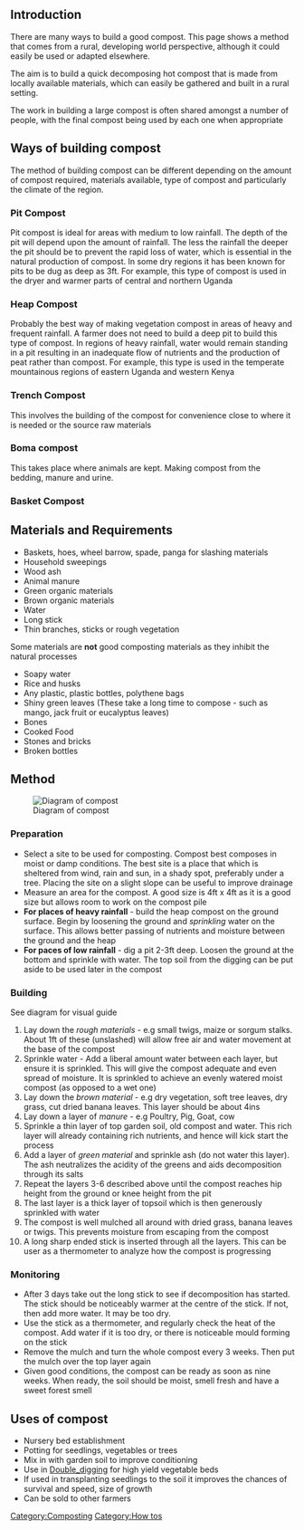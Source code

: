 {{Offline content bundle}}
{{Expertise needed|Workability of pit and trench composting have been called into question.}}
== Introduction ==
There are many ways to build a good compost. This page shows a method that comes from a rural, developing world perspective, although it could easily be used or adapted elsewhere.

The aim is to build a quick decomposing hot compost that is made from locally available materials, which can easily be gathered and built in a rural setting.

The work in building a large compost is often shared amongst a number of people, with the final compost being used by each one when appropriate

== Ways of building compost ==
The method of building compost can be different depending on the amount of compost required, materials available, type of compost and particularly the climate of the region.

=== Pit Compost ===
Pit compost is ideal for areas with medium to low rainfall. The depth of the pit will depend upon the amount of rainfall. The less the rainfall the deeper the pit should be to prevent the rapid loss of water, which is essential in the natural production of compost. In some dry regions it has been known for pits to be dug as deep as 3ft. For example, this type of compost is used in the dryer and warmer parts of central and northern Uganda

=== Heap Compost ===
Probably the best way of making vegetation compost in areas of heavy and frequent rainfall. A farmer does not need to build a deep pit to build this type of compost. In regions of heavy rainfall, water would remain standing in a pit resulting in an inadequate flow of nutrients and the production of peat rather than compost. For example, this type is used in the temperate mountainous regions of eastern Uganda and western Kenya 

=== Trench Compost ===
This involves the building of the compost for convenience close to where it is needed or the source raw materials

===Boma compost===
This takes place where animals are kept. Making compost from the bedding, manure and urine.

=== Basket Compost ===

== Materials and Requirements ==
{{multicol}}
* Baskets, hoes, wheel barrow, spade, panga for slashing materials
* Household sweepings
* Wood ash
* Animal manure
* Green organic materials
* Brown organic materials
* Water
* Long stick
* Thin branches, sticks or rough vegetation
{{multicol-break}}
Some materials are '''not''' good composting materials as they inhibit the natural processes
* Soapy water
* Rice and husks
* Any plastic, plastic bottles, polythene bags
* Shiny green leaves (These take a long time to compose - such as mango, jack fruit or eucalyptus leaves)
* Bones
* Cooked Food
* Stones and bricks
* Broken bottles
{{multicol-end}}

== Method ==

[[Image:compost.gif|none|thumb|Diagram of compost]]

=== Preparation ===
* Select a site to be used for composting. Compost best composes in moist or damp conditions. The best site is a place that which is sheltered from wind, rain and sun, in a shady spot, preferably under a tree. Placing the site on a slight slope can be useful to improve drainage
* Measure an area for the compost. A good size is 4ft x 4ft as it is a good size but allows room to work on the compost pile
* '''For places of heavy rainfall''' - build the heap compost on the ground surface. Begin by loosening the ground and ''sprinkling'' water on the surface. This allows better passing of nutrients and moisture between the ground and the heap
* '''For paces of low rainfall''' - dig a pit 2-3ft deep. Loosen the ground at the bottom and sprinkle with water. The top soil from the digging can be put aside to be used later in the compost

=== Building ===
See diagram for visual guide
# Lay down the ''rough materials'' - e.g small twigs, maize or sorgum stalks. About 1ft of these (unslashed) will allow free air and water movement at the base of the compost
# Sprinkle water - Add a liberal amount water between each layer, but ensure it is sprinkled. This will give the compost adequate and even spread of moisture. It is sprinkled to achieve an evenly watered moist compost (as opposed to a wet one)
# Lay down the ''brown material'' - e.g dry vegetation, soft tree leaves, dry grass, cut dried banana leaves. This layer should be about 4ins
# Lay down a layer of ''manure''  - e.g Poultry, Pig, Goat, cow
# Sprinkle a thin layer of top garden soil, old compost and water. This rich layer will already containing rich nutrients, and hence will kick start the process
# Add a layer of ''green material'' and sprinkle ash (do not water this layer). The ash neutralizes the acidity of the greens and aids decomposition through its salts
# Repeat the layers 3-6 described above until the compost reaches hip height from the ground or knee height from the pit
# The last layer is a thick layer of topsoil which is then generously sprinkled with water
# The compost is well mulched all around with dried grass, banana leaves or twigs. This prevents moisture from escaping from the compost
# A long sharp ended stick is inserted through all the layers. This can be user as a thermometer to analyze how the compost is progressing

=== Monitoring ===
* After 3 days take out the long stick to see if decomposition has started. The stick should be noticeably warmer at the centre of the stick. If not, then add more water. It may be too dry.
* Use the stick as a thermometer, and regularly check the heat of the compost. Add water if it is too dry, or there is noticeable mould forming on the stick
* Remove the mulch and turn the whole compost every 3 weeks. Then put the mulch over the top layer again
* Given good conditions, the compost can be ready as soon as nine weeks. When ready, the soil should be moist, smell fresh and have a sweet forest smell

== Uses of compost ==
* Nursery bed establishment
* Potting for seedlings, vegetables or trees
* Mix in with garden soil to improve conditioning 
* Use in [[Double_digging]] for high yield vegetable beds
* If used in transplanting seedlings to the soil it improves the chances of survival and speed, size of growth
* Can be sold to other farmers

[[Category:Composting]]
[[Category:How tos]]